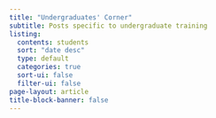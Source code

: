 ```yaml
---
title: "Undergraduates' Corner"
subtitle: Posts specific to undergraduate training
listing:
  contents: students
  sort: "date desc"
  type: default
  categories: true
  sort-ui: false
  filter-ui: false
page-layout: article
title-block-banner: false
---
```


